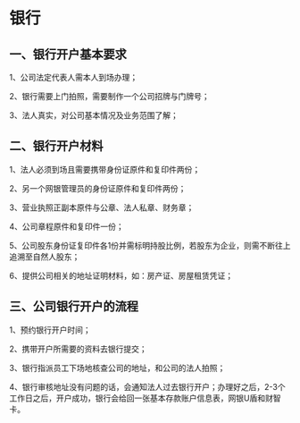 # 银行

## 一、银行开户基本要求

1、公司法定代表人需本人到场办理；

2、银行需要上门拍照，需要制作一个公司招牌与门牌号；

3、法人真实，对公司基本情况及业务范围了解；

## 二、银行开户材料

1、法人必须到场且需要携带身份证原件和复印件两份；

2、另一个网银管理员的身份证原件和复印件两份；

3、营业执照正副本原件与公章、法人私章、财务章；

4、公司章程原件和复印件一份；

5、公司股东身份证复印件各1份并需标明持股比例，若股东为企业，则需不断往上追溯至自然人股东；

6、提供公司相关的地址证明材料，如：房产证、房屋租赁凭证；

## 三、公司银行开户的流程

1、预约银行开户时间；

2、携带开户所需要的资料去银行提交；

3、银行指派员工下场地核查公司的地址，和公司的法人拍照；

4、银行审核地址没有问题的话，会通知法人过去银行开户；办理好之后，2-3个工作日之后，开户成功，银行会给回一张基本存款账户信息表，网银U盾和财智卡。